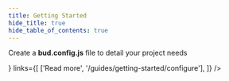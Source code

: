 ```yaml
---
title: Getting Started
hide_title: true
hide_table_of_contents: true
---
```



<div className="margin-bottom--lg">
  <Hero title="Getting started" subtitle="Working with bud.js" />
</div>

<div className="row margin-bottom--lg">
  <div className="col">
    <Card
      title="Configure"
      description={<p>Create a <strong>bud.config.js</strong> file to detail your project needs</p>}
      links={[
        ['Read more', '/guides/getting-started/configure'],
      ]}
    />
  </div>

  <div className="col">
    <Card
      title="Production workflow"
      description="Running a build"
      links={[
        ['Read more', '/guides/getting-started/build'],
      ]}
    />
  </div>
</div>

<div className="row">
  <div className="col">
    <Card
      title="Development workflow"
      description="Starting the dev server"
      links={[
        ['Read more', '/guides/getting-started/develop'],
      ]}
    />
  </div>

  <div className="col">
    <Card
      title="Installing extensions"
      description="Adding additional features with package installs"
      links={[
        ['Read more', '/guides/getting-started/extend'],
      ]}
    />
  </div>
</div>
